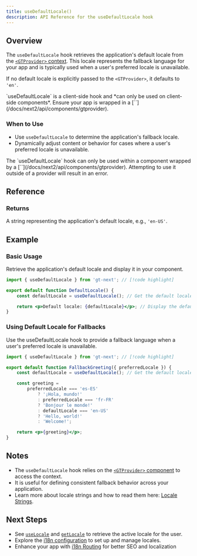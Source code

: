 ```yaml
---
title: useDefaultLocale()
description: API Reference for the useDefaultLocale hook
---
```


## Overview

The `useDefaultLocale` hook retrieves the application's default locale from the [`<GTProvider>` context](/docs/next2/api/components/gtprovider).
This locale represents the fallback language for your app and is typically used when a user's preferred locale is unavailable.

If no default locale is explicitly passed to the `<GTProvider>`, it defaults to `'en'`.

<Callout>
    `useDefaultLocale` is a client-side hook and *can only be used on client-side components*. Ensure your app is wrapped in a [`<GTProvider>`](/docs/next2/api/components/gtprovider).
</Callout>

### When to Use

- Use `useDefaultLocale` to determine the application's fallback locale.
- Dynamically adjust content or behavior for cases where a user's preferred locale is unavailable.

<Callout type="warn">
    The `useDefaultLocale` hook can only be used within a component wrapped by a [`<GTProvider>`](/docs/next2/api/components/gtprovider). Attempting to use it outside of a provider will result in an error.
</Callout>

## Reference

### Returns

A string representing the application's default locale, e.g., `'en-US'`.

## Example

### Basic Usage

Retrieve the application's default locale and display it in your component.

```jsx title="src/components/DefaultLocale.jsx" copy
import { useDefaultLocale } from 'gt-next'; // [!code highlight]

export default function DefaultLocale() {
    const defaultLocale = useDefaultLocale(); // Get the default locale // [!code highlight]

    return <p>Default locale: {defaultLocale}</p>; // Display the default locale
}
```

### Using Default Locale for Fallbacks

Use the useDefaultLocale hook to provide a fallback language when a user's preferred locale is unavailable.

```jsx title="src/components/FallbackGreeting.jsx" copy
import { useDefaultLocale } from 'gt-next'; // [!code highlight]

export default function FallbackGreeting({ preferredLocale }) {
    const defaultLocale = useDefaultLocale(); // Get the default locale // [!code highlight]

    const greeting =
        preferredLocale === 'es-ES'
            ? '¡Hola, mundo!'
            : preferredLocale === 'fr-FR'
            ? 'Bonjour le monde!'
            : defaultLocale === 'en-US'
            ? 'Hello, world!'
            : 'Welcome!';

    return <p>{greeting}</p>;
}
```


## Notes
 * The `useDefaultLocale` hook relies on the [`<GTProvider>` component](/docs/next2/api/components/gtprovider) to access the context.
 * It is useful for defining consistent fallback behavior across your application.
 * Learn more about locale strings and how to read them here: [Locale Strings](/docs/reference/locale-strings).
## Next Steps
 * See [`useLocale`](/docs/next2/api/methods/client/useLocale) and [`getLocale`](/docs/next2/api/methods/client/useLocale) to retrieve the active locale for the user.
 * Explore the [i18n configuration](/docs/next2/reference/i18n-configuration) to set up and manage locales.
 * Enhance your app with [i18n Routing](/docs/next2/reference/i18n-routing) for better SEO and localization
